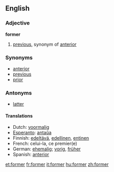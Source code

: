 ==English==

{{rank|minutes|appear|thoughts|661|former|twenty|lips|donations}}

===Adjective===
'''former'''

# [[previous]], synonym of [[anterior]]

===Synonyms===
*[[anterior]]
*[[previous]]
*[[prior]]

===Antonyms===
*[[latter]]

====Translations====
*Dutch: [[voormalig]]
*[[Esperanto]]: [[antaŭa]]
*Finnish: [[edeltävä]], [[edellinen]], [[entinen]]
*French: celui-la, ce premier(e)
*German: [[ehemalig]]; [[vorig]], [[früher]]
*Spanish: [[anterior]]

[[et:former]]
[[fr:former]]
[[it:former]]
[[hu:former]]
[[zh:former]]